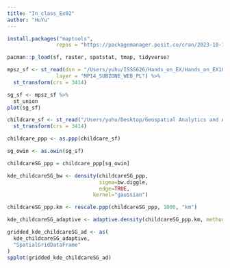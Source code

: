 ```yaml
---
title: "In_class_Ex02"
author: "HuYu"
---
```


```r
install.packages("maptools",
                repos = "https://packagemanager.posit.co/cran/2023-10-13")
```

```r
pacman::p_load(sf, raster, spatstat, tmap, tidyverse)
```

```r
mpsz_sf <- st_read(dsn = "/Users/yuhu/ISSS626/Hands_on_EX/Hands_on_EX10/data/geospatial", 
                layer = "MP14_SUBZONE_WEB_PL") %>%
  st_transform(crs = 3414)
```

```r
sg_sf <- mpsz_sf %>%
  st_union
plot(sg_sf)
```

```r
childcare_sf <- st_read("/Users/yuhu/Desktop/Geospatial Analytics and Applications/Hands-on Ex02/data/child-care-services-geojson.geojson") %>%
  st_transform(crs = 3414)
```

```r
childcare_ppp <- as.ppp(childcare_sf)
```

```r
sg_owin <- as.owin(sg_sf)
```

```r
childcareSG_ppp = childcare_ppp[sg_owin]
```

```r
kde_childcareSG_bw <- density(childcareSG_ppp,
                              sigma=bw.diggle,
                              edge=TRUE,
                            kernel="gaussian") 
```

```r
childcareSG_ppp.km <- rescale.ppp(childcareSG_ppp, 1000, "km")

kde_childcareSG_adaptive <- adaptive.density(childcareSG_ppp.km, method="kernel")

gridded_kde_childcareSG_ad <- as(
  kde_childcareSG_adaptive,
  "SpatialGridDataFrame"
)
spplot(gridded_kde_childcareSG_ad)
```

```         
```
